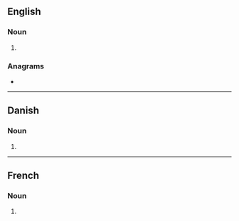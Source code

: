 ==English==

===Noun===
{{head|en|noun form}}

# {{plural of|en|ager}}

===Anagrams===
* {{anagrams|en|a=aegrs|GRASE|Geras|Regas|SEGRA|Segar|gaser|gears|rages|regas|sager|sarge|segar}}

----

==Danish==

===Noun===
{{head|da|noun form|g=c}}

# {{inflection of|da|ager||indef|gen|s}}

----

==French==

===Noun===
{{head|fr|noun form|g=m}}

# {{plural of|fr|ager}}